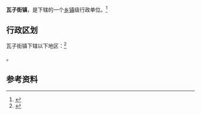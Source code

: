 {{中国乡级行政区|61/06/31/102/000}}

'''瓦子街镇'''，是{{PRC admin/fullname|61/06/31/102/000|3}}下辖的一个[[乡镇|乡镇]]级行政单位。<ref>{{PRC admin/ref sgc|{{PRC admin/parent|61/06/31/102/000}}}}</ref>

== 行政区划 ==

瓦子街镇下辖以下地区：<ref>{{PRC admin/ref sgc|61/06/31/102/000}}</ref>

{{PRC admin/children|61/06/31/102/000}}。

== 参考资料 ==

{{reflist}}

{{行政区划小作品}}
{{PRC admin/navcat|61/06/31/102/000}}